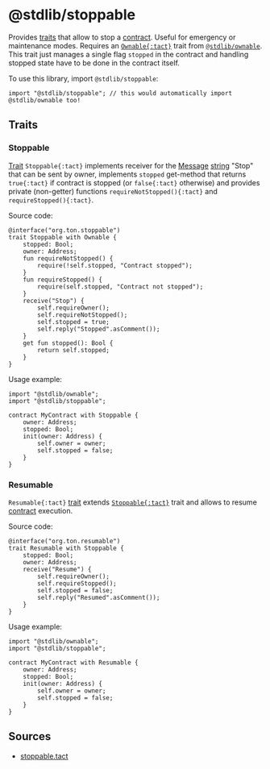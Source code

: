 # @stdlib/stoppable

Provides [traits](/book/types#composite-types) that allow to stop a [contract](/book/contracts). Useful for emergency or maintenance modes. Requires an [`Ownable{:tact}`](/ref/stdlib-ownable#ownable) trait from [`@stdlib/ownable`](/ref/stdlib-ownable). This trait just manages a single flag `stopped` in the contract and handling stopped state have to be done in the contract itself.

To use this library, import `@stdlib/stoppable`:

```tact
import "@stdlib/stoppable"; // this would automatically import @stdlib/ownable too!
```

## Traits

### Stoppable

[Trait](/book/types#composite-types) `Stoppable{:tact}` implements receiver for the [Message](/book/structs-and-messages#messages) [string](/book/types#primitive-types) "Stop" that can be sent by owner, implements `stopped` get-method that returns `true{:tact}` if contract is stopped (or `false{:tact}` otherwise) and provides private (non-getter) functions `requireNotStopped(){:tact}` and `requireStopped(){:tact}`.

Source code:

```tact
@interface("org.ton.stoppable")
trait Stoppable with Ownable {
    stopped: Bool;
    owner: Address;
    fun requireNotStopped() {
        require(!self.stopped, "Contract stopped");
    }
    fun requireStopped() {
        require(self.stopped, "Contract not stopped");
    }
    receive("Stop") {
        self.requireOwner();
        self.requireNotStopped();
        self.stopped = true;
        self.reply("Stopped".asComment());
    }
    get fun stopped(): Bool {
        return self.stopped;
    }
}
```

Usage example:

```tact
import "@stdlib/ownable";
import "@stdlib/stoppable";

contract MyContract with Stoppable {
    owner: Address;
    stopped: Bool;
    init(owner: Address) {
        self.owner = owner;
        self.stopped = false;
    }
}
```

### Resumable

`Resumable{:tact}` [trait](/book/types#composite-types) extends [`Stoppable{:tact}`](#stoppable) trait and allows to resume [contract](/book/contracts) execution.

Source code:

```tact
@interface("org.ton.resumable")
trait Resumable with Stoppable {
    stopped: Bool;
    owner: Address;
    receive("Resume") {
        self.requireOwner();
        self.requireStopped();
        self.stopped = false;
        self.reply("Resumed".asComment());
    }
}
```

Usage example:

```tact
import "@stdlib/ownable";
import "@stdlib/stoppable";

contract MyContract with Resumable {
    owner: Address;
    stopped: Bool;
    init(owner: Address) {
        self.owner = owner;
        self.stopped = false;
    }
}
```

## Sources

* [stoppable.tact](https://github.com/tact-lang/tact/blob/61541b7783098e1af669faccd7d2334c10981c72/stdlib/libs/stoppable.tact)
